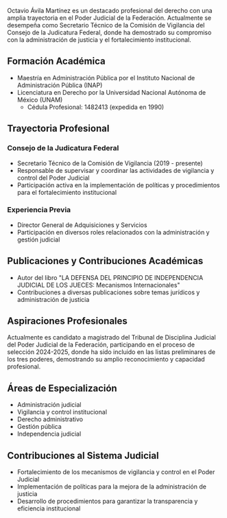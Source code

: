 Octavio Ávila Martínez es un destacado profesional del derecho con una amplia trayectoria en el Poder Judicial de la Federación. Actualmente se desempeña como Secretario Técnico de la Comisión de Vigilancia del Consejo de la Judicatura Federal, donde ha demostrado su compromiso con la administración de justicia y el fortalecimiento institucional.

## Formación Académica

- Maestría en Administración Pública por el Instituto Nacional de Administración Pública (INAP)
- Licenciatura en Derecho por la Universidad Nacional Autónoma de México (UNAM)
  - Cédula Profesional: 1482413 (expedida en 1990)

## Trayectoria Profesional

### Consejo de la Judicatura Federal

- Secretario Técnico de la Comisión de Vigilancia (2019 - presente)
- Responsable de supervisar y coordinar las actividades de vigilancia y control del Poder Judicial
- Participación activa en la implementación de políticas y procedimientos para el fortalecimiento institucional

### Experiencia Previa

- Director General de Adquisiciones y Servicios
- Participación en diversos roles relacionados con la administración y gestión judicial

## Publicaciones y Contribuciones Académicas

- Autor del libro "LA DEFENSA DEL PRINCIPIO DE INDEPENDENCIA JUDICIAL DE LOS JUECES: Mecanismos Internacionales"
- Contribuciones a diversas publicaciones sobre temas jurídicos y administración de justicia

## Aspiraciones Profesionales

Actualmente es candidato a magistrado del Tribunal de Disciplina Judicial del Poder Judicial de la Federación, participando en el proceso de selección 2024-2025, donde ha sido incluido en las listas preliminares de los tres poderes, demostrando su amplio reconocimiento y capacidad profesional.

## Áreas de Especialización

- Administración judicial
- Vigilancia y control institucional
- Derecho administrativo
- Gestión pública
- Independencia judicial

## Contribuciones al Sistema Judicial

- Fortalecimiento de los mecanismos de vigilancia y control en el Poder Judicial
- Implementación de políticas para la mejora de la administración de justicia
- Desarrollo de procedimientos para garantizar la transparencia y eficiencia institucional
